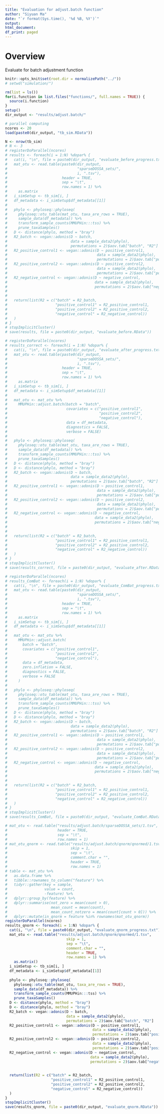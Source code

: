 ```yaml
---
title: "Evaluation for adjust.batch function"
author: "Siyuan Ma"
date: "`r format(Sys.time(), '%d %B, %Y')`"
output:
html_document:
df_print: paged
---
```

# Overview
Evaluate for batch adjustment function

```r
knitr::opts_knit$set(root.dir = normalizePath("../"))
# setwd("simulation/")
```
```r
rm(list = ls())
for(i.function in list.files("functions/", full.names = TRUE)) {
  source(i.function)
}
setup()
dir_output <- "results/adjust.batch/"
```

```r
# parallel computing
ncores <- 20
load(paste0(dir_output, "tb_sim.RData"))
```

```r
N <- nrow(tb_sim)
# N <- 3
# registerDoParallel(ncores)
# results <- foreach(i = 1:N) %dopar% {
#   cat(i, "\n", file = paste0(dir_output, "evaluate_before_progress.txt"), append = TRUE)
#   mat_otu <- read.table(paste0(dir_output,
#                                "sparseDOSSA_sets/",
#                                i, ".tsv"),
#                         header = TRUE,
#                         sep = "\t",
#                         row.names = 1) %>% 
#     as.matrix
#   i_simSetup <- tb_sim[i, ]
#   df_metadata <- i_simSetup$df_metadata[[1]]
#   
#   phylo <- phyloseq::phyloseq(
#     phyloseq::otu_table(mat_otu, taxa_are_rows = TRUE),
#     sample_data(df_metadata)) %>%
#     transform_sample_counts(MMUPHin:::tss) %>%
#     prune_taxaSamples()
#   D <- distance(phylo, method = "bray")
#   R2_batch <- vegan::adonis(D ~ batch,
#                             data = sample_data2(phylo),
#                             permutations = 2)$aov.tab["batch", "R2"]
#   R2_positive_control1 <- vegan::adonis(D ~ positive_control1,
#                                         data = sample_data2(phylo),
#                                         permutations = 2)$aov.tab["positive_control1", "R2"]
#   R2_positive_control2 <- vegan::adonis(D ~ positive_control2,
#                                         data = sample_data2(phylo),
#                                         permutations = 2)$aov.tab["positive_control2", "R2"]
#   R2_negative_control <- vegan::adonis(D ~ negative_control,
#                                        data = sample_data2(phylo),
#                                        permutations = 2)$aov.tab["negative_control", "R2"]
#   
#   
#   return(list(R2 = c("batch" = R2_batch,
#                      "positive_control1" = R2_positive_control1,
#                      "positive_control2" = R2_positive_control2,
#                      "negative_control" = R2_negative_control))
#   )
# }
# stopImplicitCluster()
# save(results, file = paste0(dir_output, "evaluate_before.RData"))
```

```r
# registerDoParallel(ncores)
# results_correct <- foreach(i = 1:N) %dopar% {
#   cat(i, "\n", file = paste0(dir_output, "evaluate_after_progress.txt"), append = TRUE)
#   mat_otu <- read.table(paste0(dir_output,
#                                "sparseDOSSA_sets/",
#                                i, ".tsv"),
#                         header = TRUE,
#                         sep = "\t",
#                         row.names = 1) %>% 
#     as.matrix
#   i_simSetup <- tb_sim[i, ]
#   df_metadata <- i_simSetup$df_metadata[[1]]
#   
#   mat_otu <- mat_otu %>% 
#     MMUPHin::adjust.batch(batch = "batch", 
#                           covariates = c("positive_control1",
#                                          "positive_control2",
#                                          "negative_control"),
#                           data = df_metadata,
#                           diagnostics = FALSE, 
#                           verbose = FALSE)
#   
#   phylo <- phyloseq::phyloseq(
#     phyloseq::otu_table(mat_otu, taxa_are_rows = TRUE),
#     sample_data(df_metadata)) %>%
#     transform_sample_counts(MMUPHin:::tss) %>%
#     prune_taxaSamples()
#   D <- distance(phylo, method = "bray")
#   D <- distance(phylo, method = "bray")
#   R2_batch <- vegan::adonis(D ~ batch,
#                             data = sample_data2(phylo),
#                             permutations = 2)$aov.tab["batch", "R2"]
#   R2_positive_control1 <- vegan::adonis(D ~ positive_control1,
#                                         data = sample_data2(phylo),
#                                         permutations = 2)$aov.tab["positive_control1", "R2"]
#   R2_positive_control2 <- vegan::adonis(D ~ positive_control2,
#                                         data = sample_data2(phylo),
#                                         permutations = 2)$aov.tab["positive_control2", "R2"]
#   R2_negative_control <- vegan::adonis(D ~ negative_control,
#                                        data = sample_data2(phylo),
#                                        permutations = 2)$aov.tab["negative_control", "R2"]
#   
#   
#   return(list(R2 = c("batch" = R2_batch,
#                      "positive_control1" = R2_positive_control1,
#                      "positive_control2" = R2_positive_control2,
#                      "negative_control" = R2_negative_control))
#   )
# }
# stopImplicitCluster()
# save(results_correct, file = paste0(dir_output, "evaluate_after.RData"))
```

```r
# registerDoParallel(ncores)
# results_ComBat <- foreach(i = 1:N) %dopar% {
#   cat(i, "\n", file = paste0(dir_output, "evaluate_ComBat_progress.txt"), append = TRUE)
#   mat_otu <- read.table(paste0(dir_output,
#                                "sparseDOSSA_sets/",
#                                i, ".tsv"),
#                         header = TRUE,
#                         sep = "\t",
#                         row.names = 1) %>% 
#     as.matrix
#   i_simSetup <- tb_sim[i, ]
#   df_metadata <- i_simSetup$df_metadata[[1]]
#   
#   mat_otu <- mat_otu %>% 
#     MMUPHin::adjust.batch(
#       batch = "batch",
#       covariates = c("positive_control1",
#                      "positive_control2",
#                      "negative_control"),
#       data = df_metadata,
#       zero.inflation = FALSE,
#       diagnostics = FALSE,
#       verbose = FALSE
#     )
#   
#   phylo <- phyloseq::phyloseq(
#     phyloseq::otu_table(mat_otu, taxa_are_rows = TRUE),
#     sample_data(df_metadata)) %>%
#     transform_sample_counts(MMUPHin:::tss) %>%
#     prune_taxaSamples()
#   D <- distance(phylo, method = "bray")
#   D <- distance(phylo, method = "bray")
#   R2_batch <- vegan::adonis(D ~ batch,
#                             data = sample_data2(phylo),
#                             permutations = 2)$aov.tab["batch", "R2"]
#   R2_positive_control1 <- vegan::adonis(D ~ positive_control1,
#                                         data = sample_data2(phylo),
#                                         permutations = 2)$aov.tab["positive_control1", "R2"]
#   R2_positive_control2 <- vegan::adonis(D ~ positive_control2,
#                                         data = sample_data2(phylo),
#                                         permutations = 2)$aov.tab["positive_control2", "R2"]
#   R2_negative_control <- vegan::adonis(D ~ negative_control,
#                                        data = sample_data2(phylo),
#                                        permutations = 2)$aov.tab["negative_control", "R2"]
#   
#   
#   return(list(R2 = c("batch" = R2_batch,
#                      "positive_control1" = R2_positive_control1,
#                      "positive_control2" = R2_positive_control2,
#                      "negative_control" = R2_negative_control))
#   )
# }
# stopImplicitCluster()
# save(results_ComBat, file = paste0(dir_output, "evaluate_ComBat.RData"))
```

```r
# mat_otu <- read.table("results/adjust.batch/sparseDOSSA_sets/1.tsv",
#                       header = TRUE,
#                       sep = "\t",
#                       row.names = 1)
# mat_otu_qnorm <- read.table("results/adjust.batch/qnorm/qnormed/1.tsv",
#                             skip = 1,
#                             sep = "\t",
#                             comment.char = "", 
#                             header = TRUE,
#                             row.names = 1)
# table <- mat_otu %>% 
#   as.data.frame %>% 
#   tibble::rownames_to_column("feature") %>% 
#   tidyr::gather(key = sample,
#                 value = count,
#                 -feature) %>% 
#   dplyr::group_by(feature) %>% 
#   dplyr::summarise(not_zero = mean(count > 0),
#                    mean_count = mean(count),
#                    mean_count_notzero = mean(count[count > 0])) %>% 
#   dplyr::mutate(in_qnorm = feature %in% rownames(mat_otu_qnorm))
registerDoParallel(ncores)
results_qnorm <- foreach(i = 1:N) %dopar% {
  cat(i, "\n", file = paste0(dir_output, "evaluate_qnorm_progress.txt"), append = TRUE)
  mat_otu <- read.table("results/adjust.batch/qnorm/qnormed/1.tsv",
                            skip = 1,
                            sep = "\t",
                            comment.char = "", 
                            header = TRUE,
                            row.names = 1) %>% 
    as.matrix()
  i_simSetup <- tb_sim[i, ]
  df_metadata <- i_simSetup$df_metadata[[1]]
  
  phylo <- phyloseq::phyloseq(
    phyloseq::otu_table(mat_otu, taxa_are_rows = TRUE),
    sample_data(df_metadata)) %>%
    transform_sample_counts(MMUPHin:::tss) %>%
    prune_taxaSamples()
  D <- distance(phylo, method = "bray")
  D <- distance(phylo, method = "bray")
  R2_batch <- vegan::adonis(D ~ batch,
                            data = sample_data2(phylo),
                            permutations = 2)$aov.tab["batch", "R2"]
  R2_positive_control1 <- vegan::adonis(D ~ positive_control1,
                                        data = sample_data2(phylo),
                                        permutations = 2)$aov.tab["positive_control1", "R2"]
  R2_positive_control2 <- vegan::adonis(D ~ positive_control2,
                                        data = sample_data2(phylo),
                                        permutations = 2)$aov.tab["positive_control2", "R2"]
  R2_negative_control <- vegan::adonis(D ~ negative_control,
                                       data = sample_data2(phylo),
                                       permutations = 2)$aov.tab["negative_control", "R2"]
  
  
  return(list(R2 = c("batch" = R2_batch,
                     "positive_control1" = R2_positive_control1,
                     "positive_control2" = R2_positive_control2,
                     "negative_control" = R2_negative_control))
  )
}
stopImplicitCluster()
save(results_qnorm, file = paste0(dir_output, "evaluate_qnorm.RData"))
```

